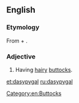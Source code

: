 ==English==

===Etymology===
From {{etyl|grc|en}} {{term|δασύς|tr=dasus||hairy, dense|lang=grc|sc=polytonic}} + {{term|πυγή|tr=pugē||buttocks|lang=grc|sc=polytonic}}.

===Adjective===
{{en-adj}}

# {{context|nonce|lang=en}} Having [[hairy]] [[butt]]ocks.

[[Category:en:Buttocks]]

[[et:dasypygal]]
[[ru:dasypygal]]